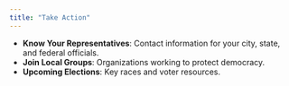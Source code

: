 ```yaml
---
title: "Take Action"
---
```


- **Know Your Representatives**: Contact information for your city, state, and federal officials.  
- **Join Local Groups**: Organizations working to protect democracy.  
- **Upcoming Elections**: Key races and voter resources.  
